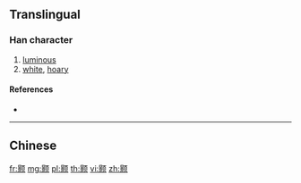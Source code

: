 {{character info/new}}
{{also|顥}}
==Translingual==

===Han character===
{{Han char|rn=181|rad=页|as=12|sn=18|four=|canj=AFMBO}}

# [[luminous]]
# [[white]], [[hoary]]

====References====
* {{Han ref|kx=1410.451|hdz=74391.090|uh=98A2|ud=39074}}

----

==Chinese==
{{zh-see|顥}}

[[fr:颢]]
[[mg:颢]]
[[pl:颢]]
[[th:颢]]
[[vi:颢]]
[[zh:颢]]